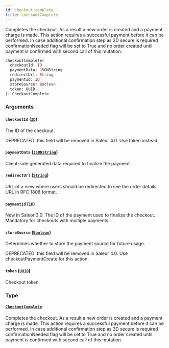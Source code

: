 ```yaml
---
id: checkout-complete
title: checkoutComplete
---
```


Completes the checkout. As a result a new order is created and a payment charge is made. This action requires a successful payment before it can be performed. In case additional confirmation step as 3D secure is required confirmationNeeded flag will be set to True and no order created until payment is confirmed with second call of this mutation.

```graphql
checkoutComplete(
  checkoutId: ID
  paymentData: JSONString
  redirectUrl: String
  paymentId: ID
  storeSource: Boolean
  token: UUID
): CheckoutComplete

```

### Arguments

#### `checkoutId` ([`ID`](../../../developer/api-reference/scalars/id))

The ID of the checkout.

DEPRECATED: this field will be removed in Saleor 4.0. Use token instead.

#### `paymentData` ([`JSONString`](../../../developer/api-reference/scalars/json-string))

Client-side generated data required to finalize the payment.

#### `redirectUrl` ([`String`](../../../developer/api-reference/scalars/string))

URL of a view where users should be redirected to see the order details. URL in RFC 1808 format.

#### `paymentId` ([`ID`](../../../developer/api-reference/scalars/id))

New in Saleor 3.0. The ID of the payment used to finalize the checkout. Mandatory for checkouts with multiple payments.

#### `storeSource` ([`Boolean`](../../../developer/api-reference/scalars/boolean))

Determines whether to store the payment source for future usage.

DEPRECATED: this field will be removed in Saleor 4.0. Use checkoutPaymentCreate for this action.

#### `token` ([`UUID`](../../../developer/api-reference/scalars/uuid))

Checkout token.

### Type

#### [`CheckoutComplete`](../../../developer/api-reference/objects/checkout-complete)

Completes the checkout. As a result a new order is created and a payment charge is made. This action requires a successful payment before it can be performed. In case additional confirmation step as 3D secure is required confirmationNeeded flag will be set to True and no order created until payment is confirmed with second call of this mutation.
